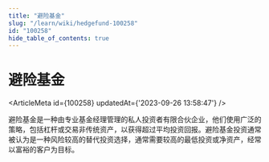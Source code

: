 ```yaml
---
title: "避险基金"
slug: "/learn/wiki/hedgefund-100258"
id: "100258"
hide_table_of_contents: true
---
```



# 避险基金

<ArticleMeta id={100258} updatedAt={'2023-09-26 13:58:47'} />
<div className='border-solid border-b border-t-0 my-4 border-[var(--ifm-color-gray-300)]' />

避险基金是一种由专业基金经理管理的私人投资者有限合伙企业，他们使用广泛的策略，包括杠杆或交易非传统资产，以获得超过平均投资回报。避险基金投资通常被认为是一种风险较高的替代投资选择，通常需要较高的最低投资或净资产，经常以富裕的客户为目标。

